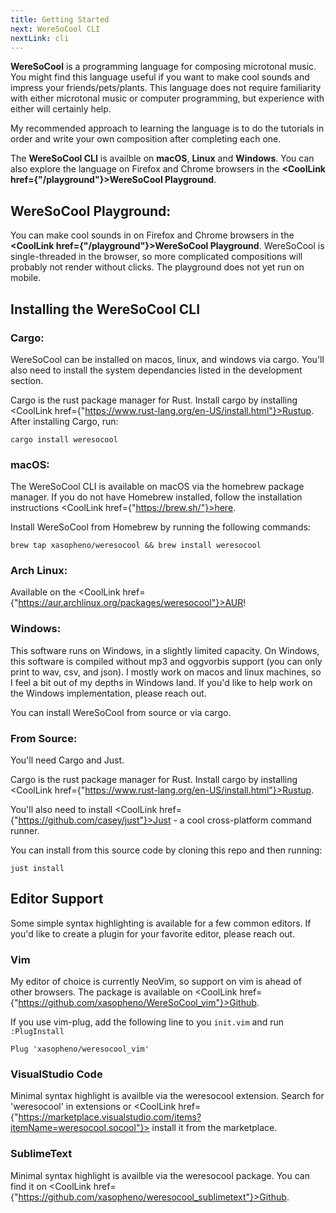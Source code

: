 ```yaml
---
title: Getting Started
next: WereSoCool CLI
nextLink: cli
---
```


**<CoolText>WereSoCool</CoolText>** is a programming language for composing microtonal music. You might find this language useful if you want to make cool sounds and impress your friends/pets/plants. This language does not require familiarity with either microtonal music or computer programming, but experience with either will certainly help. 

My recommended approach to learning the language is to do the tutorials in order and write your own composition after completing each one. 

The **WereSoCool CLI** is availble on **macOS**, **Linux** and **Windows**. You can also explore the language on Firefox and Chrome browsers in the **<CoolLink href={"/playground"}>WereSoCool Playground</CoolLink>**. 

<Break/>

## WereSoCool Playground:

 You can make cool sounds in on Firefox and Chrome browsers in the **<CoolLink href={"/playground"}>WereSoCool Playground</CoolLink>**. WereSoCool is single-threaded in the browser, so more complicated compositions will probably not render without clicks. The playground does not yet run on mobile.


<Break/>

## Installing the WereSoCool CLI

### Cargo:

WereSoCool can be installed on macos, linux, and windows via cargo. You'll also need to install the system dependancies listed in the development section. 

Cargo is the rust package manager for Rust. Install cargo by installing <CoolLink href={"https://www.rust-lang.org/en-US/install.html"}>Rustup</CoolLink>. After installing Cargo, run:

`cargo install weresocool`

<Break/>

### macOS:
The WereSoCool CLI is available on macOS via the homebrew package manager. If you do not have Homebrew installed, follow the installation instructions <CoolLink href={"https://brew.sh/"}>here</CoolLink>.

Install WereSoCool from Homebrew by running the following commands:

`brew tap xasopheno/weresocool && brew install weresocool`

<Break/>

### Arch Linux:

Available on the <CoolLink href={"https://aur.archlinux.org/packages/weresocool"}>AUR</CoolLink>!

<Break/>


### Windows:

This software runs on Windows, in a slightly limited capacity. On Windows, this software is compiled without mp3 and oggvorbis support (you can only print to wav, csv, and json). I mostly work on macos and linux machines, so I feel a bit out of my depths in Windows land. If you'd like to help work on the Windows implementation, please reach out. 

You can install WereSoCool from source or via cargo.

### From Source:
You'll need Cargo and Just.

Cargo is the rust package manager for Rust. Install cargo by installing <CoolLink href={"https://www.rust-lang.org/en-US/install.html"}>Rustup</CoolLink>.

You'll also need to install <CoolLink href={"https://github.com/casey/just"}>Just</CoolLink> - a cool cross-platform command runner. 

You can install from this source code by cloning this repo and then running:

`just install`


<Break/>

## Editor Support
Some simple syntax highlighting is available for a few common editors. If you'd like to create a plugin for your favorite editor, please reach out. 

<Break/>

### Vim
My editor of choice is currently NeoVim, so support on vim is ahead of other browsers. The package is available on <CoolLink href={"https://github.com/xasopheno/WereSoCool_vim"}>Github</CoolLink>.

If you use vim-plug, add the following line to you `init.vim` and run `:PlugInstall`

`Plug 'xasopheno/weresocool_vim'`

<Break/>

### VisualStudio Code
Minimal syntax highlight is availble via the weresocool extension. Search for 'weresocool' in extensions or <CoolLink href={"https://marketplace.visualstudio.com/items?itemName=weresocool.socool"}> install it from the marketplace.</CoolLink>
<Break/>

### SublimeText
Minimal syntax highlight is availble via the weresocool package. You can find it on <CoolLink href={"https://github.com/xasopheno/weresocool_sublimetext"}>Github</CoolLink>.


<Break/>
